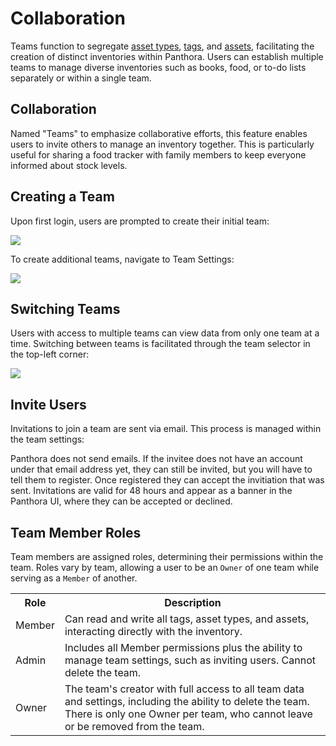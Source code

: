 
# Collaboration

Teams function to segregate [asset types](./asset-types), [tags](./tags), and [assets](./assets), facilitating the creation of distinct inventories within Panthora. Users can establish multiple teams to manage diverse inventories such as books, food, or to-do lists separately or within a single team.

## Collaboration

Named "Teams" to emphasize collaborative efforts, this feature enables users to invite others to manage an inventory together. This is particularly useful for sharing a food tracker with family members to keep everyone informed about stock levels.

## Creating a Team

Upon first login, users are prompted to create their initial team:

![](./assets/onboarding-team-create.png)

To create additional teams, navigate to Team Settings:

![](./assets/team-create.png)

## Switching Teams

Users with access to multiple teams can view data from only one team at a time. Switching between teams is facilitated through the team selector in the top-left corner:

![](./assets/team-selector.png)

## Invite Users

Invitations to join a team are sent via email. This process is managed within the team settings:

<Callout type="warning">
  Panthora does not send emails. If the invitee does not have an account under that email address yet, they can still be invited, but you will have to tell them to register. Once registered they can accept the invitiation that was sent. Invitations are valid for 48 hours and appear as a banner in the Panthora UI, where they can be accepted or declined.
</Callout>

## Team Member Roles

Team members are assigned roles, determining their permissions within the team. Roles vary by team, allowing a user to be an `Owner` of one team while serving as a `Member` of another.

<table>
  <tr>
    <th>Role</th>
    <th>Description</th>
  </tr>
  <tr>
    <td>Member</td>
    <td>
      Can read and write all tags, asset types, and assets, interacting directly
      with the inventory.
    </td>
  </tr>
  <tr>
    <td>Admin</td>
    <td>
      Includes all Member permissions plus the ability to manage team settings,
      such as inviting users. Cannot delete the team.
    </td>
  </tr>
  <tr>
    <td>Owner</td>
    <td>
      The team's creator with full access to all team data and settings,
      including the ability to delete the team. There is only one Owner per
      team, who cannot leave or be removed from the team.
    </td>
  </tr>
</table>
